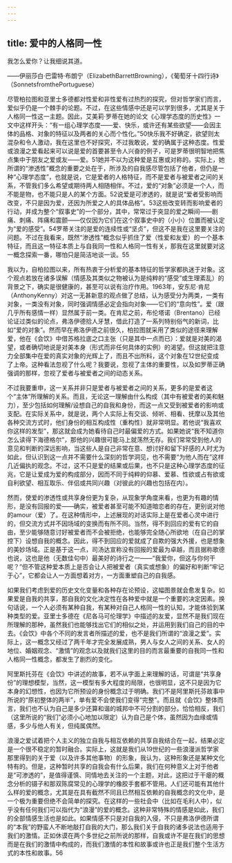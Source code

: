 ```yaml
---
---
---
```

title: 爱中的人格同一性
---




我怎么爱你？让我细说其道。

——伊丽莎白·巴雷特·布朗宁（ElizabethBarrettBrowning），《葡萄牙十四行诗》（SonnetsfromthePortuguese）

尽管柏拉图和亚里士多德都对性爱和非性爱有过热烈的探究，但对哲学家们而言，爱似乎仍是一个棘手的论题。不过，在这些情感中还是可以学到很多，尤其是关于人格同一性这一主题。因此，艾美莉·罗蒂在她的论文《心理学态度的历史性》一文中这样开头：“有一组心理学态度——爱、快乐，或许还有某些欲望——会因主体的品格、对象的特征以及两者的关心而个性化。”50快乐我不好确定，欲望则太混杂和令人激动，我在这里也不好探究，不过我敢说，爱的确属于这种态度。性爱或浪漫之爱看起来可以说是爱的首要甚至令人兴奋的例子，可是罗蒂很明智地把焦点集中于朋友之爱或友——爱。51她并不以为这种爱是互惠或对称的。实际上，她所谓的“渗透性”概念的重要之处在于，所涉及的自我感尽管包括了他者，但仍是一种“心理学态度”，也就是说，它是爱者的人格特征，而不是爱者与被爱者之间的关系，不管我们多么希望或期待两人相随相伴。不过，爱的“对象”必须是一个人，而不能是物，也不能只是人的某个方面。52说爱是可渗透的，就是说“爱者受影响而改变，不只是因为爱，还因为所爱之人的具体品格”。53这些改变转而影响爱者的行动，并成为整个“叙事史”的一个部分，其中，常常过于突显的爱之瞬间——剧痛、刺痛、阵痛和震颤——仅仅因为它们在这个叙事史中的（小小）位置而被认定为“爱的感受”。54罗蒂关注的是爱的连续性或“坚贞”，但这不是我在这里要关注的问题。不过在我看来，既然“渗透性”概念似乎抓住了爱（性爱和友爱）的一个基本特征，而且这一特征本质上与自我同一性和人格同一性有关，那我在这里就要对这一概念探索一番，哪怕只是简洁地谈一谈。55

我以为，自柏拉图以来，所有热衷于分析爱的基本特征的哲学家都执迷于对象。这个观点若放在诸多误解（情感及其类似之物被认为是纯粹的“感受”或生理紊乱）的背景之下，确实是很健康的，甚至可以说有治疗作用。1963年，安东尼·肯尼（AnthonyKenny）对这一无甚新意的观点做了总结，认为感受分为两类，一类有对象，一类没有对象，同时强调情感必定会指向对象——它们的“意向性”。爱（跟几乎所有感情一样）显然属于前一类。在肯尼之前，布伦塔诺（Brentano）已经论证过类似的论点，弗洛伊德拾人牙慧，借此打造了一系列特别俗气的新词，比如“爱的对象”。然而早在弗洛伊德之前很久，柏拉图就采用了类似的途径来理解爱，他在《会饮》中借苏格拉底之口主张（只是其中一点而已）：爱就是对美的渴望，或者确切地说是对美本身（形式而非任何具体的实例）的渴望。但这就把注意力全部集中在爱的真实对象的光辉上了，而且不出所料，这个对象在12世纪变成了上帝。这种看法忽视了什么呢？我要说，忽视了主体的重要性，以及如罗蒂正确强调的那样，忽视了爱者与被爱者之间的动态关系。

不过我要重申，这一关系并非只是爱者与被爱者之间的关系，更多的是爱者这个“主体”所理解的关系。而且，无论这一理解由什么构成（其中有被爱者的美和魅力），至少包括如何理解/设想自己的自我和身份，而这一点又受到被爱者的影响或支配。在实际关系中，就是说，两个人实际上有交谈、倾听、相看、抚摩以及其他各种交流方式时，他们身份的相互构成性（重构性）就非常明显。若他说“我喜欢你这样的发型”，那这就会成为她看待自己时最偏爱的方式。如果她说“我不知道你怎么读得下海德格尔”，那他的兴趣很可能马上就荡然无存。我们常常受到他人的意见和判断的深远影响，当这些人是自己非常在意、想讨好和留下好感的人时尤为如此，但认识到这一点并不需要什么深刻的哲学洞见，也不需要“为他人而在”这样几近偏执的观念。不过，这不只是爱的结果或后果，也不只是这种心理学态度的征兆，它是让爱成为爱的构成部分，因而不同于纯粹的仰慕、爱慕、性欲或占有欲或自利欲望、相互取乐、伴侣或共同兴趣（对彼此的兴趣也包括在内）。

然而，使爱的渗透性或共享身份更为复杂，从现象学角度来看，也更为有趣的情形，是没有回报的爱——确实，被爱者甚至可能不知道暗恋者的存在，更别说对他的amour（爱）了。在这种情形中，上述展现的对话实际上是在爱者心灵中进行的，但交流方式并不因场域的变换而有所不同。当然，得不到回应的爱有它的自由，至少能够随意讨好被爱者而不会被拒绝，也能够完全随心所欲地（在自己的掌控下）设想自我的概念。因此，得不到回应的爱就成了自欺的强大外援，也是想象的美妙场域。正是基于这一点，司汤达宣称没有回报的爱最为卓越，而且据称歌德也说，这也是他（无数佳句中）最美好的诗行之一——“我爱你，但这与你何干呢？”但不管这种爱本质上是否会让人把被爱者（真实或想象）的偏好和判断“牢记于心”，它都会让人一方面想着对方，一方面重塑自己的自我感。

如果我们考虑到爱的历史文化变量和各种存在论预设，这幅图景就会愈发复杂。如果爱是自我的共享，那自我的文化决定性在各种爱中就是一个重要的决定因素。换句话说，一个人必须有某种自我，有某种对自己人格同一性的认知，才能体验到某种类型的爱。亚里士多德在《尼各马可伦理学》中描述的友爱，显然不是我们现在所理解的那种，虽然我们也能够找出它们的相似之处，并运用到我们自己的目的中去。《会饮》中各个不同的发言者所描述的爱，也不是我们所谓的“浪漫之爱”。实际上，这一概念又经过了两千年才完全发展成熟，男人与女人之间的关系、女人的地位、婚姻观念、“激情”的观念以及就我们这里的目的而言最重要的自我同一性和人格同一性概念，都发生了剧烈的变化。

阿里斯托芬在《会饮》中讲述的故事，若不从字面上来理解的话，可谓是“共享身份”的理想模型，当然，这一模型有多大程度的局限，也很明显，这不只是因为它本身的幻想性，也因为它所预设的身份概念过于明确。我们不是阿里斯托芬故事中所说的“原初整体的两半”，单有爱不会使我们变得“完整”。而且就《会饮》整体而言，我们也不认为自己是多少还算和谐的城邦中不可分割的部分。恰恰相反，我们（这里所说的“我们”必须小心地加以限定）认为自己是个体，虽然因为血缘或情感，多少与他人有关，但纯属偶然。

浪漫之爱试着把个人主义的独立自我与相互依赖的共享自我结合在一起，结果必定是一个很不稳定的暂时融合。实际上，这就是我们从19世纪的一些浪漫派哲学家那里得到的关于爱（以及许多其他事物）的形象，我认为，这种形象还是某种文化特有的。但是，这种暂时共享的自我会有什么后果，我们在何种意义上对于他者是“可渗透的”，是值得谨慎、同情地去关注的一个主题，对此，这把过于干瘪的概念分析的镊子和那双陈腐常见的心理学的橡胶手套都不管用。人们还可能有其他什么样的爱的概念，尤其是在具有截然不同且已然相互依赖的自我概念的文化中，是一个极为重要但绝不会简单的探究。在这样的一些社会中（比如在毛利人中），似乎没有任何我们可以指代为“浪漫”的爱的概念。这种非常特殊的情感是如此，我们的全部情感生活也是如此。如果情感不只是对自我的入侵，不只是弗洛伊德所谓的“本我”的野蛮人不断地敲打自我的大门，那么我们关于自我的诸多说法也适用于我们的激情。正如休谟在两个多世纪之前所说的那样，自我或许不是在我们的思想而是在我们的激情中构成的，而我们激情的本性和故事或许也正是我们整个生活方式的本性和故事。56